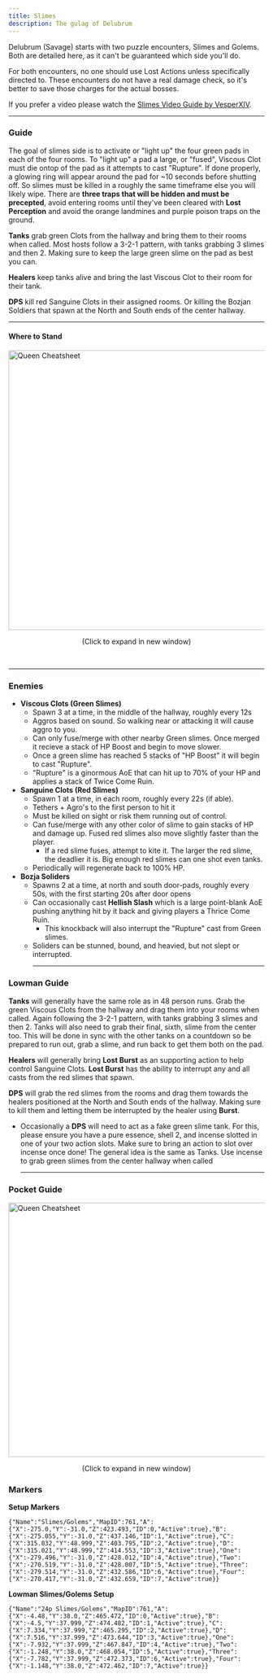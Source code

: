 ```yaml
---
title: Slimes
description: The gulag of Delubrum
---
```



<link
  rel="stylesheet"
  media="(prefers-color-scheme:dark)"
  href="https://cdn.jsdelivr.net/npm/@shoelace-style/shoelace@2.15.1/cdn/themes/dark.css"
  onload="document.documentElement.classList.add('sl-theme-dark');"
/>
<script type="module" src="https://cdn.jsdelivr.net/npm/@shoelace-style/shoelace@2.15.1/cdn/shoelace-autoloader.js"></script>

Delubrum (Savage) starts with two puzzle encounters, Slimes and Golems. Both are detailed here, as it can't be guaranteed which side you'll do.

For both encounters, no one should use Lost Actions unless specifically directed to. These encounters do not have a real damage check, so it's better to save those charges for the actual bosses.

If you prefer a video please watch the <a href="https://www.youtube.com/watch?v=-VXCCxiwo1s&list=PLrrlka4IEnUrNCbXmTEd1Kyu0BkeCIq9p&index=3" target="_blank">Slimes Video Guide by VesperXIV</a>.
<br/><hr/>

### Guide

The goal of slimes side is to activate or "light up" the four green pads in each of the four rooms. To "light up" a pad a large, or "fused", Viscous Clot must die ontop of the pad as it attempts to cast "Rupture". If done properly,
a glowing ring will appear around the pad for ~10 seconds before shutting off. So slimes must be killed in a roughly the same timeframe else you will likely wipe. There are **three traps that will be hidden and must be precepted**, avoid entering rooms until they've been cleared with **Lost Perception** 
and avoid the orange landmines and purple poison traps on the ground.

**Tanks** grab green Clots from the hallway and bring them to their rooms when called. Most hosts follow a 3-2-1 pattern, with tanks grabbing 3 slimes and then 2. Making sure to keep the large green slime on the pad as best you can.

**Healers** keep tanks alive and bring the last Viscous Clot to their room for their tank.

**DPS** kill red Sanguine Clots in their assigned rooms. Or killing the Bozjan Soldiers that spawn at the North and South ends of the center hallway.
<br/><hr/>

#### Where to Stand
<Image
    src="/drs/maps/slime-stand-here.png"
    width="550"
    height="550"
    decoding="async"
    loading="eager"
    alt="Queen Cheatsheet"
    onclick="window.open('/drs/maps/slime-stand-here.png','_blank')"
    style="cursor:pointer; display: block !important; margin-left: auto; margin-right: auto;"
/>
<p style="text-align:center; margin-top: 0;">(Click to expand in new window)</p>
<br/><hr/>

### Enemies
- **Viscous Clots (Green Slimes)**
  - Spawn 3 at a time, in the middle of the hallway, roughly every 12s
  - Aggros based on sound. So walking near or attacking it will cause aggro to you.
  - Can only fuse/merge with other nearby Green slimes. Once merged it recieve a stack of HP Boost and begin to move slower.
  - Once a green slime has reached 5 stacks of "HP Boost" it will begin to cast "Rupture".
  - "Rupture" is a ginormous AoE that can hit up to 70% of your HP and applies a stack of Twice Come Ruin. 
- **Sanguine Clots (Red Slimes)**
  - Spawn 1 at a time, in each room, roughly every 22s (if able).
  - Tethers + Agro's to the first person to hit it
  - Must be killed on sight or risk them running out of control.
  - Can fuse/merge with any other color of slime to gain stacks of HP and damage up. Fused red slimes also move slightly faster than the player. 
    - If a red slime fuses, attempt to kite it. The larger the red slime, the deadlier it is. Big enough red slimes can one shot even tanks.
  - Periodically will regenerate back to 100% HP.
- **Bozja Soliders**
  - Spawns 2 at a time, at north and south door-pads, roughly every 50s, with the first starting 20s after door opens
  - Can occasionally cast **Hellish Slash** which is a large point-blank AoE pushing anything hit by it back and giving players a Thrice Come Ruin.
    - This knockback will also interrupt the "Rupture" cast from Green slimes.
  - Soliders can be stunned, bound, and heavied, but not slept or interrupted.
<br/><hr/>

### Lowman Guide
**Tanks** will generally have the same role as in 48 person runs. Grab the green Viscous Clots from the hallway and drag them into your rooms when called. Again following the 3-2-1 pattern, with tanks grabbing 3 slimes and then 2. Tanks will also need to grab their final, sixth, slime from the center too.
  This will be done in sync with the other tanks on a countdown so be prepared to run out, grab a slime, and run back to get them both on the pad.

**Healers** will generally bring **Lost Burst** as an supporting action to help control Sanguine Clots. **Lost Burst** has the ability to interrupt any and all casts from the red slimes that spawn.

**DPS** will grab the red slimes from the rooms and drag them towards the healers positioned at the North and South ends of the hallway. Making sure to kill them and letting them be interrupted by the healer using **Burst**.
  - Occasionally a **DPS** will need to act as a fake green slime tank. For this, please ensure you have a pure essence, shell 2, and incense slotted in one of your two action slots. Make sure to bring an action to slot over incense once done!
    The general idea is the same as Tanks. Use incense to grab green slimes from the center hallway when called
<br/><hr/>

### Pocket Guide
<Image
    src="/drs/guides/slimes.png"
    width="700"
    height="500"
    decoding="async"
    loading="eager"
    alt="Queen Cheatsheet"
    onclick="window.open('/drs/guides/slimes.png','_blank')"
    style="cursor:pointer; display: block !important; margin-left: auto; margin-right: auto;"
/>
<p style="text-align:center; margin-top: 0;">(Click to expand in new window)</p>

### Markers
**Setup Markers**
```
{"Name":"Slimes/Golems","MapID":761,"A":{"X":-275.0,"Y":-31.0,"Z":423.493,"ID":0,"Active":true},"B":{"X":-275.055,"Y":-31.0,"Z":437.146,"ID":1,"Active":true},"C":{"X":315.032,"Y":48.999,"Z":403.795,"ID":2,"Active":true},"D":{"X":315.021,"Y":48.999,"Z":414.553,"ID":3,"Active":true},"One":{"X":-279.496,"Y":-31.0,"Z":428.012,"ID":4,"Active":true},"Two":{"X":-270.519,"Y":-31.0,"Z":428.007,"ID":5,"Active":true},"Three":{"X":-279.514,"Y":-31.0,"Z":432.586,"ID":6,"Active":true},"Four":{"X":-270.417,"Y":-31.0,"Z":432.659,"ID":7,"Active":true}}
```

**Lowman Slimes/Golems Setup**
```
{"Name":"24p Slimes/Golems","MapID":761,"A":{"X":-4.48,"Y":38.0,"Z":465.472,"ID":0,"Active":true},"B":{"X":-4.5,"Y":37.999,"Z":474.482,"ID":1,"Active":true},"C":{"X":7.334,"Y":37.999,"Z":465.295,"ID":2,"Active":true},"D":{"X":7.516,"Y":37.999,"Z":473.644,"ID":3,"Active":true},"One":{"X":-7.932,"Y":37.999,"Z":467.847,"ID":4,"Active":true},"Two":{"X":-1.248,"Y":38.0,"Z":468.054,"ID":5,"Active":true},"Three":{"X":-7.782,"Y":37.999,"Z":472.373,"ID":6,"Active":true},"Four":{"X":-1.148,"Y":38.0,"Z":472.462,"ID":7,"Active":true}}
```
